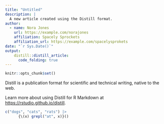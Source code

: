 ```yaml
---
title: "Untitled"
description: |
  A new article created using the Distill format.
author:
  - name: Nora Jones 
    url: https://example.com/norajones
    affiliation: Spacely Sprockets
    affiliation_url: https://example.com/spacelysprokets
date: "`r Sys.Date()`"
output: 
    distill::distill_article:
      code_folding: true
---
```


```r
knitr::opts_chunk$set()
```

Distill is a publication format for scientific and technical writing, native to the web. 

Learn more about using Distill for R Markdown at <https://rstudio.github.io/distill>.





```r
c("dogs", "cats", "rats") |>
      {\(x) grepl("at", x)}()
```

